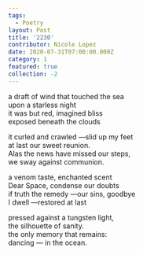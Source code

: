```yaml
---
tags:
  - Poetry
layout: Post
title: '2230'
contributor: Nicole Lopez
date: 2020-07-31T07:00:00.000Z
category: 1
featured: true
collection: -2
---
```


a draft of wind that touched the sea<br />upon a starless night<br />it was but red, imagined bliss<br />exposed beneath the clouds

it curled and crawled —slid up my feet<br />at last our sweet reunion.<br />Alas the news have missed our steps,<br />we sway against communion.

a venom taste, enchanted scent<br />Dear Space, condense our doubts<br />if truth the remedy —our sins, goodbye<br />I dwell —restored at last

pressed against a tungsten light,<br />the silhouette of sanity.<br />the only memory that remains:<br />dancing — in the ocean.
